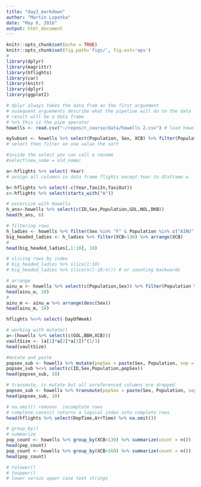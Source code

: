 ```yaml
---
title: "day2_markdown"
author: "Martin Lopatka"
date: "May 6, 2016"
output: html_document
---
```


```r
knitr::opts_chunk$set(echo = TRUE)
knitr::opts_chunk$set(fig.path='figs/', fig.ext='eps')
#
library(dplyr)
library(magrittr)
library(hflights)
library(car)
library(knitr)
library(dplyr)
library(ggplot2)
```

```r
# dplyr always takes the data fram as the first arguement
# susequent arguements describe what the pipeline will do to the data
# result will be a data frame
# %>% this is the pipe operator
howells <- read.csv("~/repos/r_course/data/howells 2.csv") # load howells

mySubset <- howells %>% select(Population, Sex, XCB) %>% filter(Population == "PERU") %>% arrange(XCB) 
# select then filter on one value the sort

#inside the select you can call a rename
#select(new_name = old_name)

a<-hflights %>% select(-Year)
# assign all columsn in data frame flights except Year to dtaframe a

b<-hflights %>% select(-c(Year,TaxiIn,TaxiOut))
c<-hflights %>% select(starts_with("A"))

```

```r
# excercise with Howells
h_ans<-howells %>% select(c(ID,Sex,Population,GOL,NOL,DKB))
head(h_ans, 6)

# filtering rows
h_ladies <- howells %>% filter(Sex %in% "F" & Population %in% c("AINU","PERU"))
big_headed_ladies <- h_ladies %>% filter(XCB>130) %>% arrange(XCB) 
#
head(big_headed_ladies[,1:10], 10)

# slicing rows by index
# big_headed_ladies %>% slice(1:10)
# big_headed_ladies %>% slice(n()-10:n()) # or counting backwards

# arrange
ainu_w <- howells %>% select(c(Population,Sex)) %>% filter(Population %in% "AINU") %>% arrange(Sex)
head(ainu_w, 10)
#
ainu_m <- ainu_w %>% arrange(desc(Sex))
head(ainu_m, 10)

hflights %<>% select(-DayOfWeek)
```

```r
# working with mutate()
a<-(howells %>% select(c(GOL,BBH,XCB)))
vaultSize <- (a[1]*a[2]*a[3])^(1/3)
head(vaultSize)
```

```r
#mutate and paste
popsex_sub <- howells %>% mutate(popSex = paste(Sex, Population, sep = ""))
popsex_sub %<>% select(c(ID,Sex,Population,popSex))
head(popsex_sub, 10)
```

```r
# transmute, is mutate but all unreferenced columns are dropped
popsex_sub <- howells %>% transmute(popSex = paste(Sex, Population, sep = ""))
head(popsex_sub, 10)
```

```r
# na.omit() removes  incomplete rows
# complete.cases() returns a logical index into complete rows
head(hflights %>% select(DepTime,ArrTime) %>% na.omit())
```

```r
# group_by()
# summarize
pop_count <- howells %>% group_by(XCB>130) %>% summarize(count = n())
head(pop_count)
pop_count <- howells %>% group_by(XCB>160) %>% summarize(count = n())
head(pop_count)
```

```r
# tolower()
# toupper()
# lower versus upper case text strings
```

